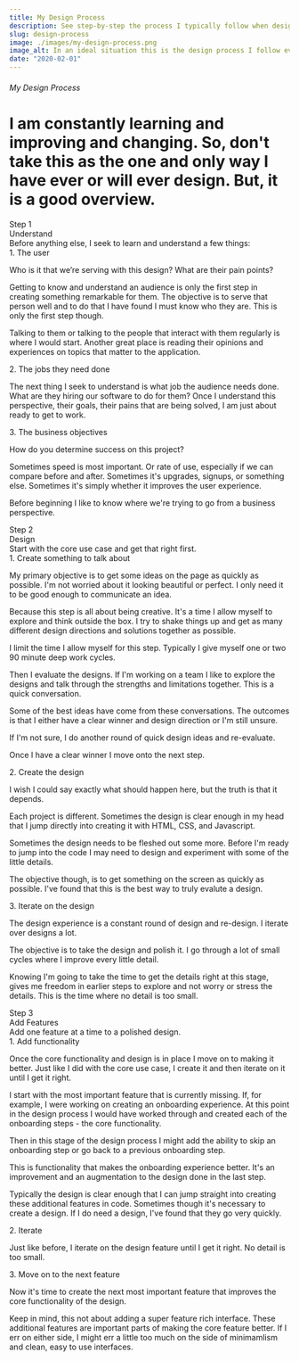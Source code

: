 ```yaml
---
title: My Design Process
description: See step-by-step the process I typically follow when designing.
slug: design-process
image: ./images/my-design-process.png
image_alt: In an ideal situation this is the design process I follow every time.
date: "2020-02-01"
---
```


<div class="design-article wide-wrapper" style={{ textAlign: "center" }}>
  <h6>My Design Process</h6>
  <h1>
    I am constantly learning and improving and changing. So, don't take this as the one and only way I have ever or will ever design. But, it is a good overview.
  </h1>
</div>

<div class="design-step-wrapper">
  <div class="design-step wide-wrapper">
    <div class="design-step--number">Step 1</div>
    <div class="design-step--step">Understand</div>
    <div class="design-step--description">Before anything else, I seek to learn and understand a few things: </div>
    <div class="step-process">
      <div class="step-process--title">1. The user</div>
      <div class="step-process--body">
        <p>Who is it that we’re serving with this design? What are their pain points?</p>
        <p>Getting to know and understand an audience is only the first step in creating something remarkable for them. The objective is to serve that person well and to do that I have found I must know who they are. This is only the first step though.</p>
        <p>Talking to them or talking to the people that interact with them regularly is where I would start. Another great place is reading their opinions and experiences on topics that matter to the application.</p>
      </div>
      <div class="step-process--title">2. The jobs they need done</div>
      <div class="step-process--body">
        <p>The next thing I seek to understand is what job the audience needs done. What are they hiring our software to do for them? Once I understand this perspective, their goals, their pains that are being solved, I am just about ready to get to work.</p>
      </div>
      <div class="step-process--title">3. The business objectives</div>
      <div class="step-process--body">
        <p>How do you determine success on this project?</p>
        <p>Sometimes speed is most important. Or rate of use, especially if we can compare before and after. Sometimes it's upgrades, signups, or something else. Sometimes it's simply whether it improves the user experience.</p>
        <p>Before beginning I like to know where we're trying to go from a business perspective.</p>
      </div>
    </div>
  </div>
</div>

<div class="design-step-wrapper colored">
  <div class="design-step wide-wrapper">
    <div class="design-step--number">Step 2</div>
    <div class="design-step--step">Design</div>
    <div class="design-step--description">Start with the core use case and get that right first.</div>
    <div class="step-process">
      <div class="step-process--title">1. Create something to talk about</div>
      <div class="step-process--body">
        <p>My primary objective is to get some ideas on the page as quickly as possible. I'm not worried about it looking beautiful or perfect. I only need it to be good enough to communicate an idea.</p>
        <p>Because this step is all about being creative. It's a time I allow myself to explore and think outside the box. I try to shake things up and get as many different design directions and solutions together as possible.</p>
        <p>I limit the time I allow myself for this step. Typically I give myself one or two 90 minute deep work cycles.</p>
        <p>Then I evaluate the designs. If I'm working on a team I like to explore the designs and talk through the strengths and limitations together. This is a quick conversation.</p>
        <p>Some of the best ideas have come from these conversations. The outcomes is that I either have a clear winner and design direction or I'm still unsure.</p>
        <p>If I'm not sure, I do another round of quick design ideas and re-evaluate.</p>
        <p>Once I have a clear winner I move onto the next step.</p>
      </div>
      <div class="step-process--title">2. Create the design</div>
      <div class="step-process--body">
        <p>I wish I could say exactly what should happen here, but the truth is that it depends.</p>
        <p>Each project is different. Sometimes the design is clear enough in my head that I jump directly into creating it with HTML, CSS, and Javascript.</p>
        <p>Sometimes the design needs to be fleshed out some more. Before I'm ready to jump into the code I may need to design and experiment with some of the little details.</p>
        <p>The objective though, is to get something on the screen as quickly as possible. I've found that this is the best way to truly evalute a design.</p>
      </div>
      <div class="step-process--title">3. Iterate on the design</div>
      <div class="step-process--body">
        <p>The design experience is a constant round of design and re-design. I iterate over designs a lot.</p>
        <p>The objective is to take the design and polish it. I go through a lot of small cycles where I improve every little detail.</p>
        <p>Knowing I'm going to take the time to get the details right at this stage, gives me freedom in earlier steps to explore and not worry or stress the details. This is the time where no detail is too small.</p>
      </div>
    </div>
  </div>
</div>

<div class="design-step-wrapper">
  <div class="design-step wide-wrapper">
    <div class="design-step--number">Step 3</div>
    <div class="design-step--step">Add Features</div>
    <div class="design-step--description">Add one feature at a time to a polished design.</div>
    <div class="step-process">
      <div class="step-process--title">1. Add functionality</div>
      <div class="step-process--body">
        <p>Once the core functionality and design is in place I move on to making it better. Just like I did with the core use case, I create it and then iterate on it until I get it right.</p>
        <p>I start with the most important feature that is currently missing. If, for example, I were working on creating an onboarding experience. At this point in the design process I would have worked through and created each of the onboarding steps - the core functionality.</p>
        <p>Then in this stage of the design process I might add the ability to skip an onboarding step or go back to a previous onboarding step.</p>
        <p>This is functionality that makes the onboarding experience better. It's an improvement and an augmentation to the design done in the last step.</p>
        <p>Typically the design is clear enough that I can jump straight into creating these additional features in code. Sometimes though it's necessary to create a design. If I do need a design, I've found that they go very quickly.</p>
      </div>
      <div class="step-process--title">2. Iterate</div>
      <div class="step-process--body">
        <p>Just like before, I iterate on the design feature until I get it right. No detail is too small.</p>
      </div>
      <div class="step-process--title">3. Move on to the next feature</div>
      <div class="step-process--body">
        <p>Now it's time to create the next most important feature that improves the core functionality of the design.</p>
        <p>Keep in mind, this not about adding a super feature rich interface. These additional features are important parts of making the core feature better. If I err on either side, I might err a little too much on the side of minimamlism and clean, easy to use interfaces.</p>
      </div>
    </div>
  </div>
</div>